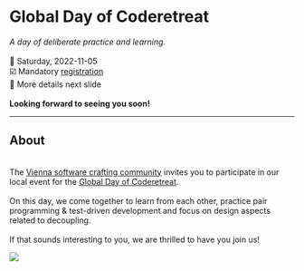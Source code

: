 # Global Day of Coderetreat

*A day of deliberate practice and learning.*
<br/>
<br/>
📆 Saturday, 2022-11-05
<br/>
☑️ Mandatory [registration](https://www.eventbrite.at/e/global-day-of-coderetreat-vienna-2022-tickets-433464663477)
<br/>
🧩 More details next slide
<br/>
<br/>
**Looking forward to seeing you soon!**

---

## About
<br/>
The [Vienna software crafting community](https://swkwien.github.io/) invites you to participate
in our local event for the [Global Day of Coderetreat](https://www.coderetreat.org/).
<br/>
<br/>
On this day, we come together to learn from each other, practice pair programming &
test-driven development and focus on design aspects related to decoupling.
<br/>
<br/>
If that sounds interesting to you, we are thrilled to have you join us!

[![](https://www.softwerkskammer.org/img/SoftwerkskammerWappenLinks.png){fig-align="center"}](https://www.softwerkskammer.org/)
